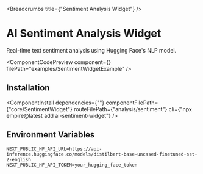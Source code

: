 
<Breadcrumbs title={"Sentiment Analysis Widget"} />

# AI Sentiment Analysis Widget

Real-time text sentiment analysis using Hugging Face's NLP model.

<ComponentCodePreview
  component={<SentimentWidgetExample />}
  filePath="examples/SentimentWidgetExample"
/>

## Installation

<ComponentInstall
  dependencies={""}
  componentFilePath={"core/SentimentWidget"}
  routeFilePath={"analysis/sentiment"}
  cli={"npx empire@latest add ai-sentiment-widget"}
/>

## Environment Variables

```env
NEXT_PUBLIC_HF_API_URL=https://api-inference.huggingface.co/models/distilbert-base-uncased-finetuned-sst-2-english
NEXT_PUBLIC_HF_API_TOKEN=your_hugging_face_token